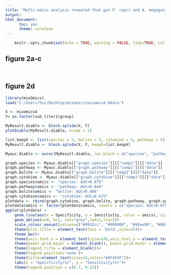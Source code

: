 ```yaml
---
title: "Multi-omics analysis revealed that gut P. copri and A. megaguti-associated L-lysine metabolism strengthened the TIV vaccination response"
output: 
html_document:
      toc: yes
      theme: cerulean
---
```


          
```r
	knitr::opts_chunk$set(echo = TRUE, warning = FALSE, tidy=TRUE, collapse=TRUE)
```

## figure 2a-c

```{}


```

## figure 2d

```r

library(mixOmics)
load('C:/Users/hui/Desktop/mixomics/mixomcs4.Rdata')

X <- mixomics4
Y= as.factor(sub_titer1$group)

MyResult.diablo <- block.splsda(X, Y)
plotDiablo(MyResult.diablo, ncomp = 1)

list.keepX <- list(species = 5, bolite = 5, cytokine = 5, pathway = 5)
MyResult.diablo <- block.splsda(X, Y, keepX=list.keepX)

Myauc.diablo <- auroc(MyResult.diablo, roc.block = c("species", "pathway", "bolite", "cytokine")  , roc.comp = 1)

graph.species <- Myauc.diablo[["graph.species"]][["comp1"]][["data"]]
graph.pathway <- Myauc.diablo[["graph.pathway"]][["comp1"]][["data"]]
graph.bolite <- Myauc.diablo[["graph.bolite"]][["comp1"]][["data"]]
graph.cytokine <- Myauc.diablo[["graph.cytokine"]][["comp1"]][["data"]]
graph.species$omics <- "species: AUC=0.875" 
graph.pathway$omics <- "pathway: AUC=0.844"
graph.bolite$omics <- "bolite: AUC=0.806"
graph.cytokine$omics <- "cytokine: AUC=0.675"
plotdata <- rbind(graph.cytokine, graph.bolite, graph.pathway, graph.species)
plotdata$omics <- factor(plotdata$omics, levels = c("species: AUC=0.875","pathway: AUC=0.844", "bolite: AUC=0.806", "cytokine: AUC=0.675"), ordered=TRUE)
ggplot(plotdata) + 
    geom_line(aes(x = Specificity, y = Sensitivity, color = omics), size=2) + 
    geom_abline(a=0, b=1, col="grey",lwd=1,lty=2)+
    scale_colour_manual(values=c("#9932cc", "#999900", "#90ee90", "#009999")) +
    theme(plot.title = element_text(face = 'bold',size=15))+
    theme_bw()+ 
    theme(axis.text.x = element_text(size=14),axis.text.y = element_text(size=14), legend.text=element_text(size=12)) + 
    theme(panel.grid.major = element_blank(), panel.grid.minor = element_blank()) + 
    theme(legend.title = element_blank())+ 
    theme(legend.position='none')+
    theme(title=element_text(size=14,color="#4F4F4F"))+
    labs(x = "Specificity(%)", y = "Sensitivity(%)")+
    theme(legend.position = c(0.7, 0.25))
```